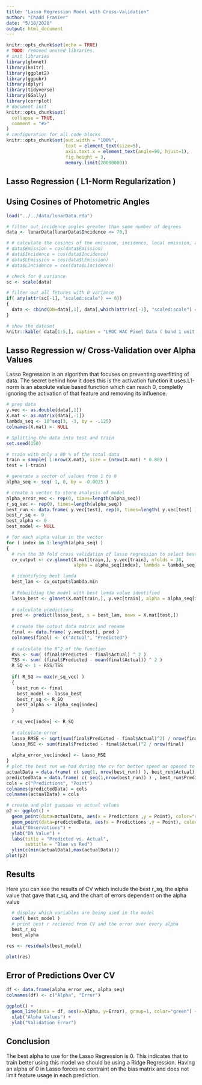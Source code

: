 ```yaml
---
title: "Lasso Regression Model with Cross-Validation"
author: "Chadd Frasier"
date: "5/18/2020"
output: html_document
---
```

```r
knitr::opts_chunk$set(echo = TRUE)
# TODO: removed unused libraries. 
# init libraries
library(glmnet)
library(knitr)
library(ggplot2)
library(ggpubr)
library(dplyr)
library(tidyverse)
library(GGally)
library(corrplot)
# document init
knitr::opts_chunk$set(
  collapse = TRUE,
  comment = "#>"
)
# configuration for all code blocks
knitr::opts_chunk$set(out.width = "100%",
                      text = element_text(size=5),
                      axis.text.x = element_text(angle=90, hjust=1),
                      fig.height = 3,
                      memory.limit(20000000))
```
## Lasso Regression ( L1-Norm Regularization )
## Using Cosines of Photometric Angles
```r
load("../../data/lunarData.rda")

# filter out incidence angles greater than some number of degrees
data <- lunarData[lunarData$Incidence <= 70,]

# # calculate the cosines of the emission, incidence, local emission, and local incidence
# data$Emission = cos(data$Emission)
# data$Incidence = cos(data$Incidence)
# data$LEmission = cos(data$LEmission)
# data$LIncidence = cos(data$LIncidence)

# check for 0 variance
sc <- scale(data)

# filter out all fetures with 0 variance
if( any(attr(sc[-1], "scaled:scale") == 0))
{
  data <- cbind(DN=data[,1], data[,which(attr(sc[-1], "scaled:scale") == 0)] )
}

# show the dataset
knitr::kable( data[1:5,], caption = "LROC WAC Pixel Data ( band 1 unit 7 )" )
```

## Lasso Regression w/ Cross-Validation over Alpha Values
Lasso Regression is an algorithm that focuses on preventing overfitting of data. The secret behind how it does this is the activation function it uses.L1-norm is an absolute value based function which can reach 0, completly ignoring the activation of that feature and removing its influence. 
```r
# prep data
y.vec <- as.double(data[,1])
X.mat <- as.matrix(data[,-1])
lambda_seq <- 10^seq(3, -3, by = -.125)
colnames(X.mat) <- NULL

# Splitting the data into test and train
set.seed(150)

# train with only a 80 % of the total data
train = sample( 1:nrow(X.mat), size = (nrow(X.mat) * 0.80) )
test = (-train)

# generate a vector of values from 1 to 0
alpha_seq <- seq( 1, 0, by = -0.0025 )

# create a vector to store analysis of model
alpha_error_vec <- rep(0, times=length(alpha_seq))
r_sq_vec <- rep(0, times=length(alpha_seq))
best_run <- data.frame( y.vec[test], rep(0, times=length( y.vec[test] ) ) )
best_r_sq <- 0
best_alpha <- 0
best_model <- NULL

# for each alpha value in the vector
for ( index in 1:length(alpha_seq) )
{
  # run the 30 fold cross validation of lasso regression to select best lambda
  cv_output <- cv.glmnet(X.mat[train,], y.vec[train], nfolds = 30, 
                         alpha = alpha_seq[index], lambda = lambda_seq)

  # identifying best lamda
  best_lam <- cv_output$lambda.min
  
  # Rebuilding the model with best lamda value identified
  lasso_best <- glmnet(X.mat[train,], y.vec[train], alpha = alpha_seq[index], lambda = best_lam)
  
  # calculate predictions
  pred <- predict(lasso_best, s = best_lam, newx = X.mat[test,])
  
  # create the output data matrix and rename
  final <- data.frame( y.vec[test], pred )
  colnames(final) <- c("Actual", "Predicted")
  
  # calculate the R^2 of the function
  RSS <- sum( (final$Predicted - final$Actual) ^ 2 )
  TSS <- sum( (final$Predicted - mean(final$Actual)) ^ 2 ) 
  R_SQ <- 1 - RSS/TSS
  
  if( R_SQ >= max(r_sq_vec) )
  {
    best_run <- final
    best_model <- lasso_best
    best_r_sq <- R_SQ
    best_alpha <- alpha_seq[index]
  }
  
  r_sq_vec[index] <- R_SQ
  
  # calculate error
  lasso_RMSE <- sqrt(sum(final$Predicted - final$Actual)^2) / nrow(final)
  lasso_MSE <- sum(final$Predicted - final$Actual)^2 / nrow(final)
  
  alpha_error_vec[index] <- lasso_MSE
}
# plot the best run we had during the cv for better speed as oposed to printing all runs
actualData = data.frame( c( seq(1, nrow(best_run)) ), best_run$Actual)
predictedData = data.frame( c( seq(1,nrow(best_run)) ) , best_run$Predicted)
cols = c("Predictions", "Point")
colnames(predictedData) = cols
colnames(actualData) = cols

# create and plot guesses vs actual values
p2 <- ggplot() +
  geom_point(data=actualData, aes(x = Predictions ,y = Point), color="red") +
  geom_point(data=predictedData, aes(x = Predictions ,y = Point), color="blue") +
  xlab("Observations") +
  ylab("DN Value") +
  labs(title = "Predicted vs. Actual",
       subtitle = "Blue vs Red")
  ylim(c(min(actualData),max(actualData))) 
plot(p2)
```

## Results
Here you can see the results of CV which include the best r_sq, the alpha value that gave that r_sq, and the chart of errors dependent on the alpha value
```r
  # display which variables are being used in the model
  coef( best_model )
  # print best r recieved from CV and the error over every alpha
  best_r_sq
  best_alpha
```

```r

res <- residuals(best_model)

plot(res)


```


## Error of Predictions Over CV
```r
df <- data.frame(alpha_error_vec, alpha_seq)
colnames(df) <- c("Alpha", "Error")

ggplot() +
  geom_line(data = df, aes(x=Alpha, y=Error), group=1, color="green") +
  xlab("Alpha Values") +
  ylab("Validation Error")
```

## Conclusion
The best alpha to use for the Lasso Regression is 0. This indicates that to train better using this model we should be using a Ridge Regression. Having an alpha of 0 in Lasso forces no contraint on the bias matrix and does not limit feature usage in each prediction.